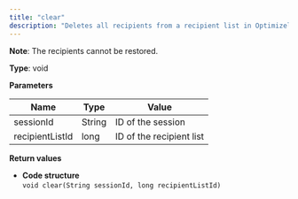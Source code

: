 ```yaml
---
title: "clear"
description: "Deletes all recipients from a recipient list in Optimizely Campaign."
---
```


**Note**: The recipients cannot be restored.

**Type**: void

**Parameters**

| Name            | Type   | Value                    |
| --------------- | ------ | ------------------------ |
| sessionId       | String | ID of the session        |
| recipientListId | long   | ID of the recipient list |

**Return values**

* **Code structure**  
`void clear(String sessionId, long recipientListId)  
`